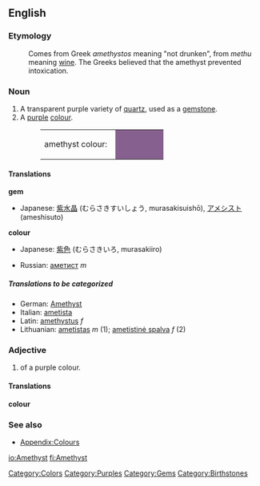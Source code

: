 {{wikipedia}}
==English==
===Etymology===
:Comes from Greek ''amethystos'' meaning "not drunken", from ''methu'' meaning [[wine]]. The Greeks believed that the amethyst prevented intoxication.

===Noun===
#A transparent purple variety of [[quartz]], used as a [[gemstone]].
#A [[purple]] [[colour]].
#:<table><tr><td>amethyst colour: &nbsp;</td><td bgcolor="#86608E" width="80">&nbsp; </td></tr></table>

====Translations====
'''gem'''
{{top}}
*Japanese: [[紫水晶]] (むらさきすいしょう, murasakisuishō), [[アメシスト]] (ameshisuto)
{{mid}}
{{bottom}}

'''colour'''
{{top}}
*Japanese: [[紫色]] (むらさきいろ, murasakiiro)
{{mid}}
*Russian: [[аметист]] ''m''
{{bottom}}

=====Translations to be categorized=====
{{checktrans}}
<!--Remove this section once all of the translations below have been moved into the tables above.-->
*German: [[Amethyst]]
*Italian: [[ametista]]
*Latin: [[amethystus]] ''f''
*Lithuanian: [[ametistas]] ''m'' (1); [[ametistinė spalva]] ''f'' (2)

===Adjective===
#of a purple colour.

====Translations====
'''colour'''
{{top}}
{{mid}}
{{bottom}}

===See also===
*[[Wiktionary_Appendix:Colours|Appendix:Colours]]

[[Category:Colors]]
[[Category:Purples]]
[[Category:Gems]]
[[Category:Birthstones]]

[[io:Amethyst]]
[[fi:Amethyst]]